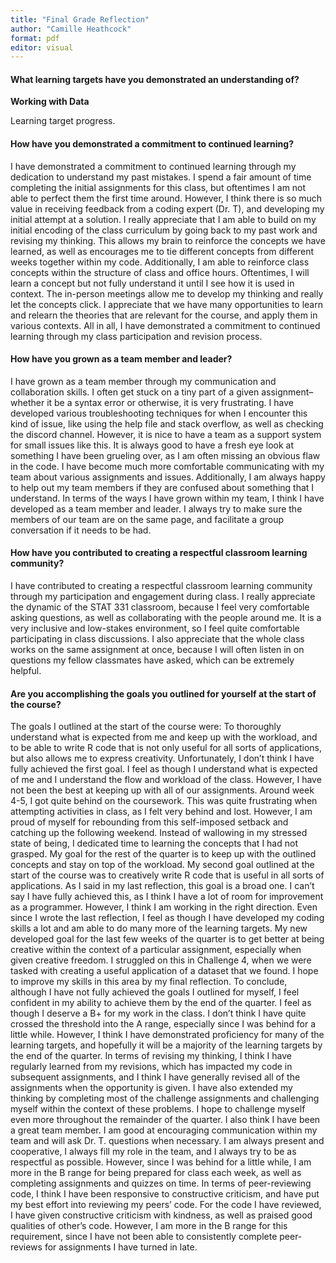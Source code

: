 ```yaml
---
title: "Final Grade Reflection"
author: "Camille Heathcock"
format: pdf
editor: visual
---
```

#### What learning targets have you demonstrated an understanding of?

**Working with Data**

Learning target progress.  

#### How have you demonstrated a commitment to continued learning?

I have demonstrated a commitment to continued learning through my dedication to understand my past mistakes. I spend a fair amount of time completing the initial assignments for this class, but oftentimes I am not able to perfect them the first time around. However, I think there is so much value in receiving feedback from a coding expert (Dr. T), and developing my initial attempt at a solution. I really appreciate that I am able to build on my initial encoding of the class curriculum by going back to my past work and revising my thinking. This allows my brain to reinforce the concepts we have learned, as well as encourages me to tie different concepts from different weeks together within my code. Additionally, I am able to reinforce class concepts within the structure of class and office hours. Oftentimes, I will learn a concept but not fully understand it until I see how it is used in context. The in-person meetings allow me to develop my thinking and really let the concepts click. I appreciate that we have many opportunities to learn and relearn the theories that are relevant for the course, and apply them in various contexts. All in all, I have demonstrated a commitment to continued learning through my class participation and revision process.

#### How have you grown as a team member and leader?

I have grown as a team member through my communication and collaboration skills. I often get stuck on a tiny part of a given assignment-- whether it be a syntax error or otherwise, it is very frustrating. I have developed various troubleshooting techniques for when I encounter this kind of issue, like using the help file and stack overflow, as well as checking the discord channel. However, it is nice to have a team as a support system for small issues like this. It is always good to have a fresh eye look at something I have been grueling over, as I am often missing an obvious flaw in the code. I have become much more comfortable communicating with my team about various assignments and issues. Additionally, I am always happy to help out my team members if they are confused about something that I understand. In terms of the ways I have grown within my team, I think I have developed as a team member and leader. I always try to make sure the members of our team are on the same page, and facilitate a group conversation if it needs to be had.

#### How have you contributed to creating a respectful classroom learning community?

I have contributed to creating a respectful classroom learning community through my participation and engagement during class. I really appreciate the dynamic of the STAT 331 classroom, because I feel very comfortable asking questions, as well as collaborating with the people around me. It is a very inclusive and low-stakes environment, so I feel quite comfortable participating in class discussions. I also appreciate that the whole class works on the same assignment at once, because I will often listen in on questions my fellow classmates have asked, which can be extremely helpful.

#### Are you accomplishing the goals you outlined for yourself at the start of the course?

The goals I outlined at the start of the course were: To thoroughly understand what is expected from me and keep up with the workload, and to be able to write R code that is not only useful for all sorts of applications, but also allows me to express creativity. Unfortunately, I don't think I have fully achieved the first goal. I feel as though I understand what is expected of me and I understand the flow and workload of the class. However, I have not been the best at keeping up with all of our assignments. Around week 4-5, I got quite behind on the coursework. This was quite frustrating when attempting activities in class, as I felt very behind and lost. However, I am proud of myself for rebounding from this self-imposed setback and catching up the following weekend. Instead of wallowing in my stressed state of being, I dedicated time to learning the concepts that I had not grasped. My goal for the rest of the quarter is to keep up with the outlined concepts and stay on top of the workload. My second goal outlined at the start of the course was to creatively write R code that is useful in all sorts of applications. As I said in my last reflection, this goal is a broad one. I can't say I have fully achieved this, as I think I have a lot of room for improvement as a programmer. However, I think I am working in the right direction. Even since I wrote the last reflection, I feel as though I have developed my coding skills a lot and am able to do many more of the learning targets. My new developed goal for the last few weeks of the quarter is to get better at being creative within the context of a particular assignment, especially when given creative freedom. I struggled on this in Challenge 4, when we were tasked with creating a useful application of a dataset that we found. I hope to improve my skills in this area by my final reflection. To conclude, although I have not fully achieved the goals I outlined for myself, I feel confident in my ability to achieve them by the end of the quarter. I feel as though I deserve a B+ for my work in the class. I don't think I have quite crossed the threshold into the A range, especially since I was behind for a little while. However, I think I have demonstrated proficiency for many of the learning targets, and hopefully it will be a majority of the learning targets by the end of the quarter. In terms of revising my thinking, I think I have regularly learned from my revisions, which has impacted my code in subsequent assignments, and I think I have generally revised all of the assignments when the opportunity is given. I have also extended my thinking by completing most of the challenge assignments and challenging myself within the context of these problems. I hope to challenge myself even more throughout the remainder of the quarter. I also think I have been a great team member. I am good at encouraging communication within my team and will ask Dr. T. questions when necessary. I am always present and cooperative, I always fill my role in the team, and I always try to be as respectful as possible. However, since I was behind for a little while, I am more in the B range for being prepared for class each week, as well as completing assignments and quizzes on time. In terms of peer-reviewing code, I think I have been responsive to constructive criticism, and have put my best effort into reviewing my peers' code. For the code I have reviewed, I have given constructive criticism with kindness, as well as praised good qualities of other's code. However, I am more in the B range for this requirement, since I have not been able to consistently complete peer-reviews for assignments I have turned in late.
